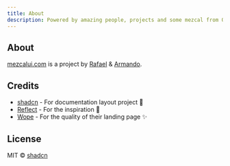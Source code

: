 ```yaml
---
title: About
description: Powered by amazing people, projects and some mezcal from Oaxaca.
---
```


## About

[mezcalui.com](https://mezcalui.com) is a project by [Rafael](https://guzbarraf.com) & [Armando](https://armando.mx).

## Credits

- [shadcn](https://shadcn.com) - For documentation layout project 🖤
- [Reflect](https://reflect.app) - For the inspiration 💜
- [Wope](https://wope.com/) - For the quality of their landing page ✨

## License

MIT © [shadcn](https://shadcn.com)
